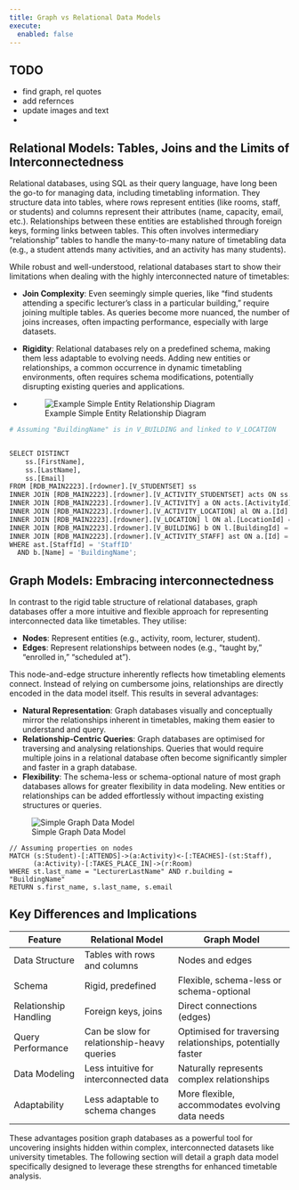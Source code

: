 ```yaml
---
title: Graph vs Relational Data Models
execute:
  enabled: false
---
```


::: callout-warning
## TODO

-   find graph, rel quotes
-   add refernces
-   update images and text
-   
:::

## Relational Models: Tables, Joins and the Limits of Interconnectedness

Relational databases, using SQL as their query language, have long been the go-to for managing data, including timetabling information. They structure data into tables, where rows represent entities (like rooms, staff, or students) and columns represent their attributes (name, capacity, email, etc.). Relationships between these entities are established through foreign keys, forming links between tables. This often involves intermediary "relationship" tables to handle the many-to-many nature of timetabling data (e.g., a student attends many activities, and an activity has many students).

While robust and well-understood, relational databases start to show their limitations when dealing with the highly interconnected nature of timetables:

-   **Join Complexity**: Even seemingly simple queries, like "find students attending a specific lecturer's class in a particular building," require joining multiple tables. As queries become more nuanced, the number of joins increases, often impacting performance, especially with large datasets.

-   **Rigidity**: Relational databases rely on a predefined schema, making them less adaptable to evolving needs. Adding new entities or relationships, a common occurrence in dynamic timetabling environments, often requires schema modifications, potentially disrupting existing queries and applications.
-   
![Example Simple Entity Relationship Diagram](./images/RDB-small.png)


```python
# Assuming "BuildingName" is in V_BUILDING and linked to V_LOCATION


SELECT DISTINCT 
    ss.[FirstName], 
    ss.[LastName],
    ss.[Email]
FROM [RDB_MAIN2223].[rdowner].[V_STUDENTSET] ss
INNER JOIN [RDB_MAIN2223].[rdowner].[V_ACTIVITY_STUDENTSET] acts ON ss.[Id] = acts.[StudentSetId]
INNER JOIN [RDB_MAIN2223].[rdowner].[V_ACTIVITY] a ON acts.[ActivityId] = a.[Id]
INNER JOIN [RDB_MAIN2223].[rdowner].[V_ACTIVITY_LOCATION] al ON a.[Id] = al.[ActivityId]
INNER JOIN [RDB_MAIN2223].[rdowner].[V_LOCATION] l ON al.[LocationId] = l.[Id]
INNER JOIN [RDB_MAIN2223].[rdowner].[V_BUILDING] b ON l.[BuildingId] = b.[Id] # Assuming a BuildingId column in V_LOCATION
INNER JOIN [RDB_MAIN2223].[rdowner].[V_ACTIVITY_STAFF] ast ON a.[Id] = ast.[ActivityId]
WHERE ast.[StaffId] = 'StaffID'  
  AND b.[Name] = 'BuildingName'; 
```

## Graph Models: Embracing interconnectedness

In contrast to the rigid table structure of relational databases, graph databases offer a more intuitive and flexible approach for representing interconnected data like timetables. They utilise:

-   **Nodes**: Represent entities (e.g., activity, room, lecturer, student).
-   **Edges**: Represent relationships between nodes (e.g., "taught by," "enrolled in," "scheduled at").

This node-and-edge structure inherently reflects how timetabling elements connect. Instead of relying on cumbersome joins, relationships are directly encoded in the data model itself. This results in several advantages:

-   **Natural Representation**: Graph databases visually and conceptually mirror the relationships inherent in timetables, making them easier to understand and query.
-   **Relationship-Centric Queries**: Graph databases are optimised for traversing and analysing relationships. Queries that would require multiple joins in a relational database often become significantly simpler and faster in a graph database.
-   **Flexibility**: The schema-less or schema-optional nature of most graph databases allows for greater flexibility in data modeling. New entities or relationships can be added effortlessly without impacting existing structures or queries.

![Simple Graph Data Model](./images/v1-core-nodes-rels.png)

```cypher
// Assuming properties on nodes
MATCH (s:Student)-[:ATTENDS]->(a:Activity)<-[:TEACHES]-(st:Staff), 
      (a:Activity)-[:TAKES_PLACE_IN]->(r:Room)
WHERE st.last_name = "LecturerLastName" AND r.building = "BuildingName"
RETURN s.first_name, s.last_name, s.email 
```

## Key Differences and Implications

| Feature               | Relational Model                           | Graph Model                                                |
|------------------|------------------------|------------------------------|
| Data Structure        | Tables with rows and columns               | Nodes and edges                                            |
| Schema                | Rigid, predefined                          | Flexible, schema-less or schema-optional                   |
| Relationship Handling | Foreign keys, joins                        | Direct connections (edges)                                 |
| Query Performance     | Can be slow for relationship-heavy queries | Optimised for traversing relationships, potentially faster |
| Data Modeling         | Less intuitive for interconnected data     | Naturally represents complex relationships                 |
| Adaptability          | Less adaptable to schema changes           | More flexible, accommodates evolving data needs            |

These advantages position graph databases as a powerful tool for uncovering insights hidden within complex, interconnected datasets like university timetables. The following section will detail a graph data model specifically designed to leverage these strengths for enhanced timetable analysis.